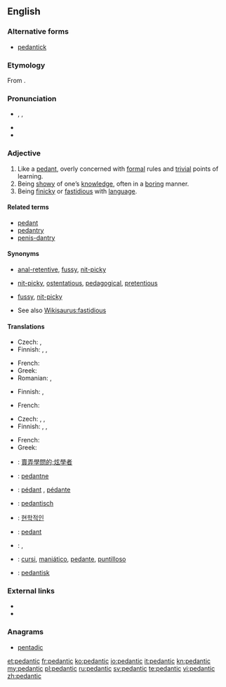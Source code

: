 {{was wotd|2006|March|31}}
==English==

===Alternative forms===
* [[pedantick]] {{qualifier|obsolete}}

===Etymology===
From {{suffix|pedant|ic}}.

===Pronunciation===
* {{enPR|pa-dăn'tĭk}}, {{IPA|/pəˈdæn.tɪk/}}, {{SAMPA|/p@"d{ntIk/}}
* {{audio|en-us-pedantic.ogg|Audio (US)}}
* {{rhymes|æntɪk}}

===Adjective===
{{en-adj}}

# Like a [[pedant]], overly concerned with [[formal]] rules and [[trivial]] points of learning.
# Being [[showy]] of one’s [[knowledge]], often in a [[boring]] manner.
# Being [[finicky]] or [[fastidious]] with [[language]].

====Related terms====
* [[pedant]]
* [[pedantry]]
* [[penis-dantry]]

====Synonyms====
* {{sense|like a pedant}} {{qualifier|informal, derogatory}} [[anal-retentive]], [[fussy]], [[nit-picky]]
* {{sense|knowledge-peacock}} {{qualifier|sometimes applicable}} [[nit-picky]], [[ostentatious]], [[pedagogical]], [[pretentious]]
* {{sense|linguistically affected}} [[fussy]], [[nit-picky]]
* See also [[Wikisaurus:fastidious]]

====Translations====
{{trans-top|like a pedant}}
* Czech: {{t-|cs|pedantský|f}}, {{t-|cs|pedantický|m}}
* Finnish: {{t-|fi|pedanttinen}}, {{t-|fi|pikkumainen}}, {{t+|fi|pikkutarkka}}
{{trans-mid}}
* French: {{t+|fr|méticuleux}}
* Greek: {{t|el|σχολαστικός|tr=scholastikós}}
* Romanian: {{t|ro|meticulos}}, {{t|ro|pedant}}
{{trans-bottom}}

{{trans-top|being showy of one's knowledge}}
* Finnish: {{t-|fi|pedanttinen}}, {{t-|fi|rikkiviisas}}
{{trans-mid}}
* French: {{t+|fr|pédant}}
{{trans-bottom}}

{{trans-top|being finicky with language}}
* Czech: {{t-|cs|pedantský|f}}, {{t-|cs|pedantický|m}}, {{t-|cs|slovíčkářský|m}}
* Finnish: {{t-|fi|pedanttinen}}, {{t-|fi|sanatarkka}}, {{t-|fi|kirjaimellinen}}
{{trans-mid}}
* French: {{t|fr|pointilleux}}
* Greek: {{t|el|σχολαστικός|tr=scholastikós}}
{{trans-bottom}}

{{checktrans-top}}
* {{ttbc|zh}}: [[賣弄學問的;炫學者]]
* {{ttbc|et}}: [[pedantne]]
* {{ttbc|fr}}: [[pédant]] {{m}}, [[pédante]] {{f}}
* {{ttbc|de}}: [[pedantisch]]
{{trans-mid}}
* {{ttbc|ko}}: [[현학적인]]
* {{ttbc|ro}}: [[pedant]]
* {{ttbc|sh}}: {{t|sh|pedantan|alt=pèdantan}}, {{t|sh|педантан|alt=пѐдантан|sc=Cyrl}}
* {{ttbc|es}}: [[cursi]], [[maniático]], [[pedante]], [[puntilloso]]
* {{ttbc|sv}}: [[pedantisk]]
{{trans-bottom}}

===External links===
* {{R:Century 1911}}
* {{R:OneLook}}

===Anagrams===
* [[pentadic#English|pentadic]]

[[et:pedantic]]
[[fr:pedantic]]
[[ko:pedantic]]
[[io:pedantic]]
[[it:pedantic]]
[[kn:pedantic]]
[[my:pedantic]]
[[pl:pedantic]]
[[ru:pedantic]]
[[sv:pedantic]]
[[te:pedantic]]
[[vi:pedantic]]
[[zh:pedantic]]